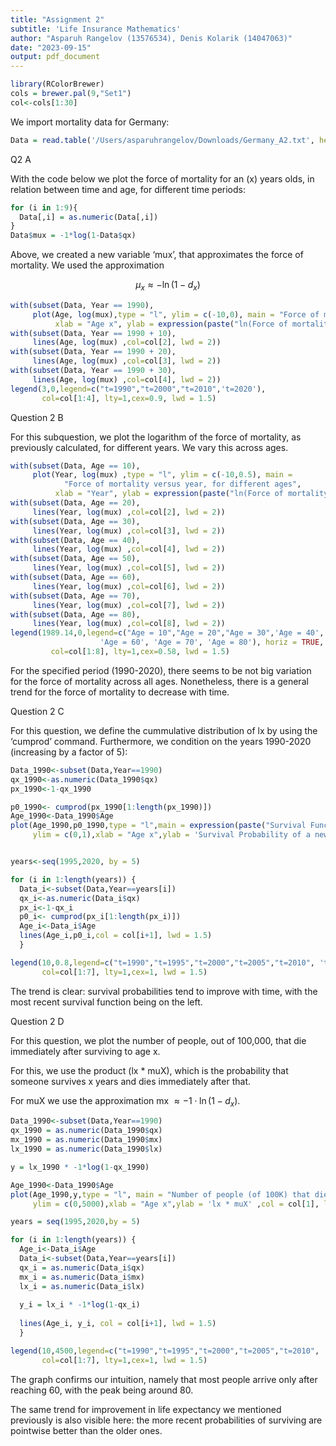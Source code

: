 ```yaml
---
title: "Assignment 2"
subtitle: 'Life Insurance Mathematics'
author: "Asparuh Rangelov (13576534), Denis Kolarik (14047063)"
date: "2023-09-15"
output: pdf_document
---
```

```r
library(RColorBrewer)
cols = brewer.pal(9,"Set1")
col<-cols[1:30]
```

We import mortality data for Germany:

```r
Data = read.table('/Users/asparuhrangelov/Downloads/Germany_A2.txt', header = TRUE)

```
Q2 A

With the code below we plot the force of mortality for an (x) years olds, in relation between time and age, for different time periods:

```r
for (i in 1:9){
  Data[,i] = as.numeric(Data[,i])
}
Data$mux = -1*log(1-Data$qx)
```
Above, we created a new variable 'mux', that approximates the force of mortality. We used the approximation

$$
\mu_x \approx -\ln(1-d_x)
$$

```r

with(subset(Data, Year == 1990),
     plot(Age, log(mux),type = "l", ylim = c(-10,0), main = "Force of mortality for Germay: 1990-2020",
          xlab = "Age x", ylab = expression(paste("ln(Force of mortality)")),col=col[1], lwd = 2))
with(subset(Data, Year == 1990 + 10),
     lines(Age, log(mux) ,col=col[2], lwd = 2))
with(subset(Data, Year == 1990 + 20),
     lines(Age, log(mux) ,col=col[3], lwd = 2))
with(subset(Data, Year == 1990 + 30),
     lines(Age, log(mux) ,col=col[4], lwd = 2))
legend(3,0,legend=c("t=1990","t=2000","t=2010",'t=2020'),
       col=col[1:4], lty=1,cex=0.9, lwd = 1.5)
```

Question 2 B

For this subquestion, we plot the logarithm of the force of mortality, as previously calculated, for different years. We vary this across ages.
```r
with(subset(Data, Age == 10),
     plot(Year, log(mux) ,type = "l", ylim = c(-10,0.5), main = 
            "Force of mortality versus year, for different ages",
          xlab = "Year", ylab = expression(paste("ln(Force of mortality)")),col=col[1], lwd = 2))
with(subset(Data, Age == 20),
     lines(Year, log(mux) ,col=col[2], lwd = 2))
with(subset(Data, Age == 30),
     lines(Year, log(mux) ,col=col[3], lwd = 2))
with(subset(Data, Age == 40),
     lines(Year, log(mux) ,col=col[4], lwd = 2))
with(subset(Data, Age == 50),
     lines(Year, log(mux) ,col=col[5], lwd = 2))
with(subset(Data, Age == 60),
     lines(Year, log(mux) ,col=col[6], lwd = 2))
with(subset(Data, Age == 70),
     lines(Year, log(mux) ,col=col[7], lwd = 2))
with(subset(Data, Age == 80),
     lines(Year, log(mux) ,col=col[8], lwd = 2))
legend(1989.14,0,legend=c("Age = 10","Age = 20","Age = 30",'Age = 40', 'Age = 50',
                    'Age = 60', 'Age = 70', 'Age = 80'), horiz = TRUE,
         col=col[1:8], lty=1,cex=0.58, lwd = 1.5)


```

For the specified period (1990-2020), there seems to be not big variation for the force of mortality across all ages. Nonetheless, there is a general trend for the force of mortality to decrease with time.

Question 2 C

For this question, we define the cummulative distribution of lx by using the 'cumprod' command. Furthermore, we condition on the years 1990-2020 (increasing by a factor of 5):

```r
Data_1990<-subset(Data,Year==1990)
qx_1990<-as.numeric(Data_1990$qx)
px_1990<-1-qx_1990

p0_1990<- cumprod(px_1990[1:length(px_1990)])
Age_1990<-Data_1990$Age
plot(Age_1990,p0_1990,type = "l",main = expression(paste("Survival Function\ ","S" [0],","[t],"(x)")) ,
     ylim = c(0,1),xlab = "Age x",ylab = 'Survival Probability of a newborn' ,col = col[1], lwd = 1.5)


years<-seq(1995,2020, by = 5)

for (i in 1:length(years)) {
  Data_i<-subset(Data,Year==years[i])
  qx_i<-as.numeric(Data_i$qx)
  px_i<-1-qx_i
  p0_i<- cumprod(px_i[1:length(px_i)])
  Age_i<-Data_i$Age
  lines(Age_i,p0_i,col = col[i+1], lwd = 1.5)
  }

legend(10,0.8,legend=c("t=1990","t=1995","t=2000","t=2005","t=2010", 't=2015', 't=2020'),
       col=col[1:7], lty=1,cex=1, lwd = 1.5)

```

The trend is clear: survival probabilities tend to improve with time, with the most recent survival function being on the left.

Question 2 D

For this question, we plot the number of people, out of 100,000, that die immediately after surviving to age x. 

For this, we use the product (lx * muX), which is the probability that someone survives x years and dies immediately after that.

For muX we use the approximation mx $\approx -1\cdot \ln(1-d_{x})$.

```r

Data_1990<-subset(Data,Year==1990)
qx_1990 = as.numeric(Data_1990$qx)
mx_1990 = as.numeric(Data_1990$mx)
lx_1990 = as.numeric(Data_1990$lx)

y = lx_1990 * -1*log(1-qx_1990)

Age_1990<-Data_1990$Age
plot(Age_1990,y,type = "l", main = "Number of people (of 100K) that die after reaching an age x", 
     ylim = c(0,5000),xlab = "Age x",ylab = 'lx * muX' ,col = col[1], lwd = 1.5)

years = seq(1995,2020,by = 5)

for (i in 1:length(years)) {
  Age_i<-Data_i$Age
  Data_i<-subset(Data,Year==years[i])
  qx_i = as.numeric(Data_i$qx)
  mx_i = as.numeric(Data_i$mx)
  lx_i = as.numeric(Data_i$lx)
  
  y_i = lx_i * -1*log(1-qx_i)
  
  lines(Age_i, y_i, col = col[i+1], lwd = 1.5)
  }

legend(10,4500,legend=c("t=1990","t=1995","t=2000","t=2005","t=2010", 't=2015', 't=2020'),
       col=col[1:7], lty=1,cex=1, lwd = 1.5)

```

The graph confirms our intuition, namely that most people arrive only after reaching 60, with the peak being around 80.

The same trend for improvement in life expectancy we mentioned previously is also visible here: the more recent probabilities of surviving are pointwise better than the older ones.



